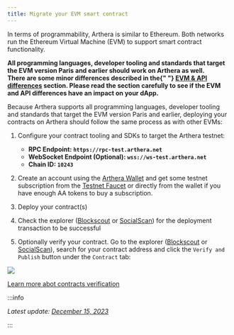 ```yaml
---
title: Migrate your EVM smart contract
---
```



In terms of programmability, Arthera is similar to Ethereum. Both networks run the Ethereum Virtual Machine (EVM)
to support smart contract functionality.

<Alert severity="success">
  <strong>
    All programming languages, developer tooling and standards that target the
    EVM version Paris and earlier should work on Arthera as well.
  </strong>
</Alert>
<br />

<Alert severity="warning">
  <strong>
    There are some minor differences described in the{" "}
    <a href="/build/differences">EVM & API differences</a> section. Please read
    the section carefully to see if the EVM and API differences have an impact
    on your dApp.
  </strong>
</Alert>
<br />

Because Arthera supports all programming languages, developer tooling and standards that target the EVM version Paris and earlier, deploying your contracts on Arthera should follow the same process as with other EVMs:

1. Configure your contract tooling and SDKs to target the Arthera testnet:

   - **RPC Endpoint: `https://rpc-test.arthera.net`**
   - **WebSocket Endpoint (Optional): `wss://ws-test.arthera.net`**
   - **Chain ID: `10243`**

2. Create an account using the [Arthera Wallet](https://wallet-test.arthera.net) and get some testnet subscription from the [Testnet Faucet](https://faucet-test.arthera.net/) or directly from the wallet if you have enough AA tokens to buy a subscription.

3. Deploy your contract(s)

4. Check the explorer ([Blockscout](https://explorer-test.arthera.net) or [SocialScan](https://arthera-testnet.socialscan.io)) for the deployment transaction to be successful

5. Optionally verify your contract. Go to the explorer ([Blockscout](https://explorer-test.arthera.net) or [SocialScan](https://arthera-testnet.socialscan.io)), search for your contract address and click the `Verify and Publish` button under the `Contract` tab:

<img src="/img/verify-contract.png" />

[Learn more abot contracts verification](/build/developing-sc/contracts-verification)

:::info

_Latest update: [December 15, 2023](https://github.com/artheranet/arthera-docs)_

:::
